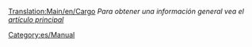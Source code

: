 [[Translation:Main/en/Cargo]]
''Para obtener una información general vea el [[Main/es/Carga|artículo principal]]''

[[Category:es/Manual]]